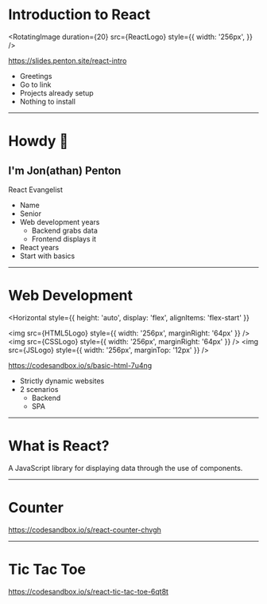 

# Introduction to React

<RotatingImage
  duration={20}
  src={ReactLogo}
  style={{
    width: '256px',
  }}
/>

https://slides.penton.site/react-intro

<Notes>

- Greetings
- Go to link
- Projects already setup
- Nothing to install

</Notes>

---

# Howdy 👋

## I'm Jon(athan) Penton

React Evangelist

<Notes>

- Name
- Senior
- Web development years
  - Backend grabs data
  - Frontend displays it
- React years
- Start with basics

</Notes>

---


# Web Development

<Horizontal
  style={{ height: 'auto', display: 'flex', alignItems: 'flex-start' }}
>
  <img src={HTML5Logo} style={{ width: '256px', marginRight: '64px' }} />
  <img src={CSSLogo} style={{ width: '256px', marginRight: '64px' }} />
  <img src={JSLogo} style={{ width: '256px', marginTop: '12px' }} />
</Horizontal>

https://codesandbox.io/s/basic-html-7u4ng

<Notes>

- Strictly dynamic websites
- 2 scenarios
  - Backend
  - SPA

</Notes>

---

# What is React?

<p style={{ width: '66%', textAlign: 'center' }}>A JavaScript library for displaying data through the use of components.</p>

---


# Counter

<Counter />

https://codesandbox.io/s/react-counter-chvgh

---

# Tic Tac Toe


<link
  href="https://fonts.googleapis.com/css?family=Varela+Round&display=swap"
  rel="stylesheet"
/>
<TicTacToe />

https://codesandbox.io/s/react-tic-tac-toe-6qt8t
